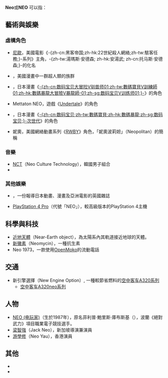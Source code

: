 {{wiktionary|NEO|Neo|neo|neo-}}
'''Neo'''或'''NEO''' 可以指：
{{TOC right}}

==藝術與娛樂==
===虛構角色===
* [[尼歐|尼歐]]，美國電影《-{zh-cn:黑客帝国;zh-hk:22世紀殺人網絡;zh-tw:駭客任務;}-系列》主角，-{zh-tw:湯瑪斯·安德森; zh-hk:安湯武; zh-cn:托马斯·安德森;}-的化名
* {{le|尼歐族 (漫威漫畫)|Neo (Marvel Comics species)|尼歐族}}，美國漫畫中一群超人類的族群
* {{nihongo|彩羽里奧|彩羽 ネオ|Saiba Neo}}，日本漫畫《[[数码宝贝大冒险V驯兽师01|-{zh-cn:数码宝贝大冒险V驯兽师01;zh-tw:數碼寶貝V訓練師01;zh-hk:數碼暴龍大冒險V暴龍師-01;zh-sg:数码宝贝V训练师01;}-]]》的角色
* Mettaton NEO，遊戲《[[Undertale|Undertale]]》的角色
* {{nihongo|NEO|ネオ}}，日本漫畫《[[数码宝贝次世代|-{zh-cn:数码宝贝;zh-tw:數碼寶貝;zh-hk:數碼暴龍;zh-sg:数码宝贝;}-次世代]]》的角色
* 妮奧，美國網絡動畫系列《[[RWBY|RWBY]]》角色，「妮奧波莉妲」（Neopolitan）的簡稱

===音樂===
* [[NCT|NCT]]（Neo Culture Technology），韓國男子組合
* {{link-en|Neo (匈牙利樂團)|Neo (Hungarian band)}}

===其他娛樂===
* {{link-en|Neo (雜誌)|Neo (magazine)}}，一份報導日本動畫、漫畫及亞洲電影的英國雜誌
* [[PlayStation_4_Pro|PlayStation 4 Pro]]（代號「NEO」），較高級版本的PlayStation 4主機

==科學與科技==
* [[近地天體|近地天體]]（Near-Earth object），為太陽系內其軌道接近地球的天體。
* [[新黴素|新黴素]]（Neomycin），一種抗生素
* Neo 1973，一款使用[[OpenMoko|OpenMoko]]的流動電話

==交通==
* 新引擎選擇（New Engine Option）, 一種較節省燃料的[[空中客车A320系列|空中客车A320系列]]
** [[空中客车A320neo系列|空中客车A320neo系列]]

==人物==
* [[NEO_(电玩家)|NEO (电玩家)]]（生於1987年），原名菲利普·鮑里斯·庫布斯基（{{lang-pl|Filip Borys Kubski}}），波蘭《絕對武力》項目職業電子競技選手。
* [[梁智強|梁智強]]（Jack Neo），新加坡導演兼演員
* [[游學修|游學修]]（Neo Yau），香港演員

==其他==
* {{look from|Neo}}
* {{look from|NEO}}

{{disambiguation}}
